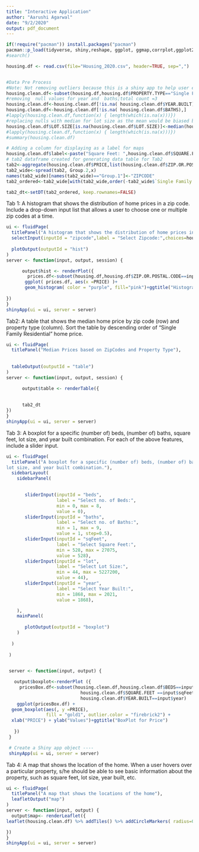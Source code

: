 ---
title: "Interactive Application"
author: "Aarushi Agarwal"
date: "9/2/2020"
output: pdf_document
---

```{r setup, include=FALSE}

if(!require("pacman")) install.packages("pacman")
pacman::p_load(tidyverse, shiny,reshape, ggplot, ggmap,corrplot,ggplot2,matrixStats,sf,deplyr,tidyr,data.table,maps,htmltools,leaflet,caret, DMwr)
#search()

```

```{r}
housing.df <- read.csv(file="Housing_2020.csv", header=TRUE, sep=",")


#Data Pre Process
#Note: Not removing outliers because this is a shiny app to help user explore different kind of preperty, even the high priced ones
housing.clean.df<-subset(housing.df,housing.df$PROPERTY.TYPE=="Single Family Residential" | housing.df$PROPERTY.TYPE=="Townhouse" )
#removing  null values for year and  baths;total count =3
housing.clean.df<-housing.clean.df[!is.na( housing.clean.df$YEAR.BUILT),]
housing.clean.df<-housing.clean.df[!is.na( housing.clean.df$BATHS),]
#lapply(housing.clean.df,function(x) { length(which(is.na(x)))})
#replacing nulls with median for lot size as the mean would be biased because of outliers
housing.clean.df$LOT.SIZE[is.na(housing.clean.df$LOT.SIZE)]<-median(housing.clean.df$LOT.SIZE)
#lapply(housing.clean.df,function(x) { length(which(is.na(x)))})
#summary(housing.clean.df)

```



```{r}

# Adding a column for displaying as a label for maps
housing.clean.df$label<-paste("Square Feet: ",housing.clean.df$SQUARE.FEET,"| Lot Size:  ", housing.clean.df$LOT.SIZE,"| Year Built: ", housing.clean.df$YEAR.BUILT)
# tab2 dataframe created for generating data table for Tab2
tab2<-aggregate(housing.clean.df$PRICE,list(housing.clean.df$ZIP.OR.POSTAL.CODE, housing.clean.df$PROPERTY.TYPE),median)
tab2_wide<-spread(tab2, Group.2,x)
names(tab2_wide)[names(tab2_wide)=="Group.1"]<-"ZIPCODE"
tab2_ordered<-tab2_wide[with(tab2_wide,order(-tab2_wide$`Single Family Residential`)),]

tab2_dt<-setDT(tab2_ordered, keep.rownames=FALSE)

```


Tab 1: A histogram that shows the distribution of home prices in a zip code.
Include a drop-down input list that allows a user to choose one or multiple zip
codes at a time. 
```{r}


ui <- fluidPage(
  titlePanel("A histogram that shows the distribution of home prices in a zip code"),
  selectInput(inputId = "zipcode",label = "Select Zipcode:",choices=housing.df$ZIP.OR.POSTAL.CODE, multiple = TRUE, selected = 75219 ),
  
  plotOutput(outputId = "hist")
)
server <- function(input, output, session) {

      output$hist <- renderPlot({
        prices.df<-subset(housing.df,housing.df$ZIP.OR.POSTAL.CODE==input$zipcode)
       ggplot( prices.df, aes(x =PRICE) )+
       geom_histogram( color = "purple", fill="pink")+ggtitle("Histogram of Price Distribution for selected Zipcodes")
    
})
}
shinyApp(ui = ui, server = server)

```

Tab2: A table that shows the median home price by zip code (row) and property
type (column). Sort the table by descending order of “Single Family Residential”
home price. 

```{r}
ui <- fluidPage(
  titlePanel("Median Prices based on ZipCodes and Property Type"),
  
  
  tableOutput(outputId = "table")
)
server <- function(input, output, session) {

      output$table <- renderTable({
      
      
      tab2_dt
})
}
shinyApp(ui = ui, server = server)
```
Tab 3: A boxplot for a specific (number of) beds, (number of) baths, square feet,
lot size, and year built combination. For each of the above features, include a
slider input.

```{r}
ui <- fluidPage(
  titlePanel("A boxplot for a specific (number of) beds, (number of) baths, square feet,
lot size, and year built combination."),
  sidebarLayout(
    sidebarPanel(
      

       sliderInput(inputId = "beds",
                   label = "Select no. of Beds:",
                   min = 0, max = 8,
                   value = 0),
       sliderInput(inputId = "baths",
                   label = "Select no. of Baths:",
                   min = 1, max = 9,
                   value = 1, step=0.5),
       sliderInput(inputId = "sqFeet",
                   label = "Select Square Feet:",
                   min = 528, max = 27075,
                   value = 528),
       sliderInput(inputId = "lot",
                   label = "Select Lot Size:",
                   min = 44, max = 5227200,
                   value = 44),
       sliderInput(inputId = "year",
                   label = "Select Year Built:",
                   min = 1868, max = 2021,
                   value = 1868),

    ),
    mainPanel(
       
       plotOutput(outputId = "boxplot")
    )
       
  )
     
 )

 
 server <- function(input, output) {

   output$boxplot<-renderPlot ({ 
     pricesBox.df<-subset(housing.clean.df,housing.clean.df$BEDS==input$beds | housing.clean.df$BATHS==input$baths |
                            housing.clean.df$SQUARE.FEET ==input$sqFeet | housing.clean.df$LOT.SIZE==input$lot |
                            housing.clean.df$YEAR.BUILT==input$year)
    ggplot(pricesBox.df) +
  geom_boxplot(aes(, y =PRICE), 
               fill = "gold1", outlier.color = "firebrick2") + 
  xlab("PRICE") + ylab("Values")+ggtitle("BoxPlot for Price")
  
   })
 }

 # Create a Shiny app object ----
 shinyApp(ui = ui, server = server)


```

Tab 4: A map that shows the location of the home. When a user hovers over a
particular property, s/he should be able to see basic information about the
property, such as square feet, lot size, year built, etc.
```{r}


ui <- fluidPage(
  titlePanel("A map that shows the locations of the home"),
  leafletOutput("map")
)
server <- function(input, output) {
  output$map<- renderLeaflet({
leaflet(housing.clean.df) %>% addTiles() %>% addCircleMarkers( radius=0.5,color = ~"yellow", fill = TRUE, label = ~ label) 

})
}
shinyApp(ui = ui, server = server)


```






